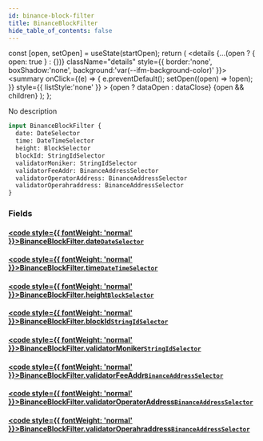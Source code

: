 ```yaml
---
id: binance-block-filter
title: BinanceBlockFilter
hide_table_of_contents: false
---
```







  const [open, setOpen] = useState(startOpen);
  return (
    <details {...(open ? { open: true } : {})} className="details" style={{ border:'none', boxShadow:'none', background:'var(--ifm-background-color)' }}>
      <summary
        onClick={(e) => {
          e.preventDefault();
          setOpen((open) => !open);
        }}
        style={{ listStyle:'none' }}
      >
      {open ? dataOpen : dataClose}
      </summary>
      {open && children}
    </details>
  );
};








No description


```graphql
input BinanceBlockFilter {
  date: DateSelector
  time: DateTimeSelector
  height: BlockSelector
  blockId: StringIdSelector
  validatorMoniker: StringIdSelector
  validatorFeeAddr: BinanceAddressSelector
  validatorOperatorAddress: BinanceAddressSelector
  validatorOperahraddress: BinanceAddressSelector
}
```




### Fields

#### [<code style={{ fontWeight: 'normal' }}>BinanceBlockFilter.<b>date</b></code>](#)<Bullet />[`DateSelector`](/docs/v1/graphql-reference/inputs/date-selector) <Badge class="badge badge--secondary" text="input"/> 
> 
> 
> 
> 

#### [<code style={{ fontWeight: 'normal' }}>BinanceBlockFilter.<b>time</b></code>](#)<Bullet />[`DateTimeSelector`](/docs/v1/graphql-reference/inputs/date-time-selector) <Badge class="badge badge--secondary" text="input"/> 
> 
> 
> 
> 

#### [<code style={{ fontWeight: 'normal' }}>BinanceBlockFilter.<b>height</b></code>](#)<Bullet />[`BlockSelector`](/docs/v1/graphql-reference/inputs/block-selector) <Badge class="badge badge--secondary" text="input"/> 
> 
> 
> 
> 

#### [<code style={{ fontWeight: 'normal' }}>BinanceBlockFilter.<b>blockId</b></code>](#)<Bullet />[`StringIdSelector`](/docs/v1/graphql-reference/inputs/string-id-selector) <Badge class="badge badge--secondary" text="input"/> 
> 
> 
> 
> 

#### [<code style={{ fontWeight: 'normal' }}>BinanceBlockFilter.<b>validatorMoniker</b></code>](#)<Bullet />[`StringIdSelector`](/docs/v1/graphql-reference/inputs/string-id-selector) <Badge class="badge badge--secondary" text="input"/> 
> 
> 
> 
> 

#### [<code style={{ fontWeight: 'normal' }}>BinanceBlockFilter.<b>validatorFeeAddr</b></code>](#)<Bullet />[`BinanceAddressSelector`](/docs/v1/graphql-reference/inputs/binance-address-selector) <Badge class="badge badge--secondary" text="input"/> 
> 
> 
> 
> 

#### [<code style={{ fontWeight: 'normal' }}>BinanceBlockFilter.<b>validatorOperatorAddress</b></code>](#)<Bullet />[`BinanceAddressSelector`](/docs/v1/graphql-reference/inputs/binance-address-selector) <Badge class="badge badge--secondary" text="input"/> 
> 
> 
> 
> 

#### [<code style={{ fontWeight: 'normal' }}>BinanceBlockFilter.<b>validatorOperahraddress</b></code>](#)<Bullet />[`BinanceAddressSelector`](/docs/v1/graphql-reference/inputs/binance-address-selector) <Badge class="badge badge--secondary" text="input"/> 
> 
> 
> 
> 



